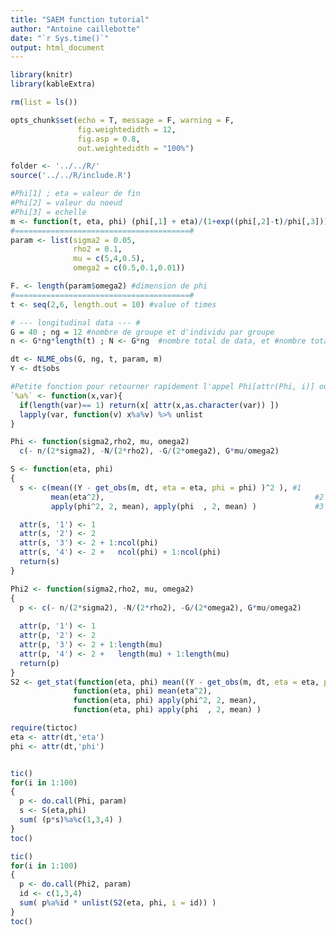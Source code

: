 ```yaml
---
title: "SAEM function tutorial"
author: "Antoine caillebotte"
date: "`r Sys.time()`"
output: html_document
---
```

  
<style type="text/css">
.main-container {
  max-width: 1000px;
  margin-left: auto;
  margin-right: auto;
}
</style>
  
```r
library(knitr)
library(kableExtra)

rm(list = ls())

opts_chunk$set(echo = T, message = F, warning = F,
               fig.weightedidth = 12,
               fig.asp = 0.8,
               out.weightedidth = "100%")

folder <- '../../R/'
source('../../R/include.R')
```



```r
#Phi[1] ; eta = valeur de fin
#Phi[2] = valeur du noeud
#Phi[3] = echelle
m <- function(t, eta, phi) (phi[,1] + eta)/(1+exp((phi[,2]-t)/phi[,3]))
#=======================================#
param <- list(sigma2 = 0.05,
              rho2 = 0.1,
              mu = c(5,4,0.5),
              omega2 = c(0.5,0.1,0.01))

F. <- length(param$omega2) #dimension de phi
#=======================================#
t <- seq(2,6, length.out = 10) #value of times

# --- longitudinal data --- #
G = 40 ; ng = 12 #nombre de groupe et d'individu par groupe
n <- G*ng*length(t) ; N <- G*ng  #nombre total de data, et #nombre total d'individu

dt <- NLME_obs(G, ng, t, param, m)
Y <- dt$obs
```


```r
#Petite fonction pour retourner rapidement l'appel Phi[attr(Phi, i)] où i est '1', '2', ...,
`%a%` <- function(x,var){
  if(length(var)== 1) return(x[ attr(x,as.character(var)) ])
  lapply(var, function(v) x%a%v) %>% unlist
}

Phi <- function(sigma2,rho2, mu, omega2)
  c(- n/(2*sigma2), -N/(2*rho2), -G/(2*omega2), G*mu/omega2)

S <- function(eta, phi)
{
  s <- c(mean((Y - get_obs(m, dt, eta = eta, phi = phi) )^2 ), #1
         mean(eta^2),                                               #2
         apply(phi^2, 2, mean), apply(phi  , 2, mean) )             #3 et 4

  attr(s, '1') <- 1
  attr(s, '2') <- 2
  attr(s, '3') <- 2 + 1:ncol(phi)
  attr(s, '4') <- 2 +   ncol(phi) + 1:ncol(phi)
  return(s)
}
```


```r
Phi2 <- function(sigma2,rho2, mu, omega2)
{
  p <- c(- n/(2*sigma2), -N/(2*rho2), -G/(2*omega2), G*mu/omega2)
  
  attr(p, '1') <- 1
  attr(p, '2') <- 2
  attr(p, '3') <- 2 + 1:length(mu)
  attr(p, '4') <- 2 +   length(mu) + 1:length(mu)
  return(p)
}
S2 <- get_stat(function(eta, phi) mean((Y - get_obs(m, dt, eta = eta, phi = phi) )^2 ),
              function(eta, phi) mean(eta^2),
              function(eta, phi) apply(phi^2, 2, mean),
              function(eta, phi) apply(phi  , 2, mean) )
```

```r
require(tictoc)
eta <- attr(dt,'eta')
phi <- attr(dt,'phi')


tic()
for(i in 1:100)
{
  p <- do.call(Phi, param)
  s <- S(eta,phi)
  sum( (p*s)%a%c(1,3,4) )
}
toc()

tic()
for(i in 1:100)
{
  p <- do.call(Phi2, param)
  id <- c(1,3,4)
  sum( p%a%id * unlist(S2(eta, phi, i = id)) )
}
toc()



```









